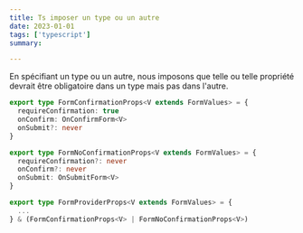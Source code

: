 ```yaml
---
title: Ts imposer un type ou un autre
date: 2023-01-01
tags: ['typescript']
summary: 

---
```


En spécifiant un type ou un autre, nous imposons que telle ou telle propriété devrait être obligatoire dans un type mais pas dans l'autre.

```ts
export type FormConfirmationProps<V extends FormValues> = {
  requireConfirmation: true
  onConfirm: OnConfirmForm<V>
  onSubmit?: never
}

export type FormNoConfirmationProps<V extends FormValues> = {
  requireConfirmation?: never
  onConfirm?: never
  onSubmit: OnSubmitForm<V>
}

export type FormProviderProps<V extends FormValues> = {
  ...
} & (FormConfirmationProps<V> | FormNoConfirmationProps<V>)

```
